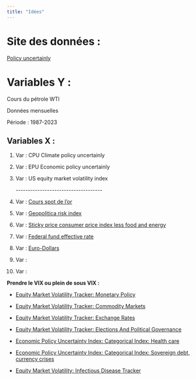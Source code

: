 ```yaml
---
title: "Idées"
---
```


# Site des données :

[Policy uncertainly](http://www.policyuncertainty.com/)

# Variables Y :

Cours du pétrole WTI

Données mensuelles

Période : 1987-2023

## Variables X :

1.  Var : CPU Climate policy uncertainly

2.  Var : EPU Economic policy uncertainly

3.  Var : US equity market volatility index

    \-\-\-\-\-\-\-\-\-\-\-\-\-\-\-\-\-\-\-\-\-\-\-\-\-\-\-\-\-\-\-\-\-\-\--

4.  Var : [Cours spot de l'or](https://www.investing.com/currencies/xau-usd-historical-data)

5.  Var : [Geopolitica risk index](https://www.matteoiacoviello.com/gpr.htm)

6.  Var : [Sticky price consumer price index less food and energy](https://fred.stlouisfed.org/series/CORESTICKM159SFRBATL)

7.  Var : [Federal fund effective rate](https://fred.stlouisfed.org/series/fedfunds)

8.  Var : [Euro-Dollars](https://www.investing.com/currencies/eur-usd-historical-data)

9.  Var :

10. Var :

**Prendre le VIX ou plein de sous VIX :**

-   [Equity Market Volatility Tracker: Monetary Policy](https://fred.stlouisfed.org/series/EMVMONETARYPOL)

-   [Equity Market Volatility Tracker: Commodity Markets](https://fred.stlouisfed.org/series/EMVCOMMMKT)

-   [Equity Market Volatility Tracker: Exchange Rates](https://fred.stlouisfed.org/series/EMVEXRATES)

-   [Equity Market Volatility Tracker: Elections And Political Governance](https://fred.stlouisfed.org/series/EMVELECTGOVRN)

-   [Economic Policy Uncertainty Index: Categorical Index: Health care](https://fred.stlouisfed.org/series/EPUHEALTHCARE)

-   [Economic Policy Uncertainty Index: Categorical Index: Sovereign debt, currency crises](https://fred.stlouisfed.org/series/EPUSOVDEBT)

-   [Equity Market Volatility: Infectious Disease Tracker](https://fred.stlouisfed.org/series/INFECTDISEMVTRACK)
